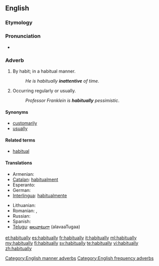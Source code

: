 ==English==

===Etymology===
{{suffix|habitual|ly}}

===Pronunciation===
* {{audio|en-us-habitually.ogg|Audio (US)}}

===Adverb===
{{en-adv|-}}

# By habit; in a habitual manner.
#: ''He is habitually '''inattentive''' of time.''
# Occurring regularly or usually.
#: ''Professor Franklein is '''habitually''' pessimistic''.

====Synonyms====
* [[customarily]]
* [[usually]]

====Related terms====
* [[habitual]]

====Translations====
{{trans-top|occurring regularly or usually}}
* Armenian: {{t-|hy|սովորաբար|tr=sovorabar}}
* [[Catalan]]: [[habitualment]]
* Esperanto: {{t-|eo|kutime|xs=Esperanto}}
* German: {{t+|de|gewöhnlich}}
* [[Interlingua]]: [[habitualmente]]
{{trans-mid}}
* Lithuanian: {{t-|lt|iš papratimo|xs=Lithuanian}}
* Romanian: {{t|ro|uzual}}, {{t|ro|regulat}}
* Russian: {{t+|ru|обычно|tr=obýčno}}
* Spanish: {{t-|es|habitualmente}}
* [[Telugu]]: [[అలవాటుగా]] (alavaaTugaa)
{{trans-bottom}}

[[Category:English manner adverbs]]
[[Category:English frequency adverbs]]

[[et:habitually]]
[[es:habitually]]
[[fr:habitually]]
[[it:habitually]]
[[ml:habitually]]
[[my:habitually]]
[[fi:habitually]]
[[sv:habitually]]
[[te:habitually]]
[[vi:habitually]]
[[zh:habitually]]